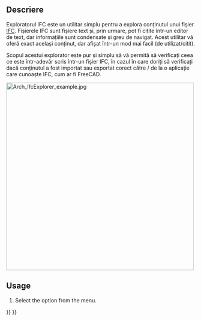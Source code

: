 <languages/>

<div class="mw-translate-fuzzy">
{{docnav/ro
|[[Arch_Check/ro|Check]]
|[[Arch_ToggleIfcBrepFlag/ro|Toggle IFC Brep flag]]
|[[Arch_Workbench/ro|Arch]]
|IconL=Arch_Check.svg
|IconC=Workbench_Arch.svg
|IconR=Arch_ToggleIfcBrepFlag.svg
}}
</div>

<div class="mw-translate-fuzzy">
{{GuiCommand/ro
|Name=Arch IfcExplorer
|Name/ro=Arch IfcExplorer
|MenuLocation=Arch → Utilities → Ifc Explorer
|Workbenches=[[Arch_Workbench/ro|Arch]]
|SeeAlso=[[Arch IFC/ro|Arch IFC]]
}}
</div>

<span id="Description"></span>
==Descriere==

<div class="mw-translate-fuzzy">
Exploratorul IFC este un utilitar simplu pentru a explora conținutul unui fișier [[Arch IFC | IFC]]. Fișierele IFC sunt fișiere text și, prin urmare, pot fi citite într-un editor de text, dar informațiile sunt condensate și greu de navigat. Acest utilitar vă oferă exact același conținut, dar afișat într-un mod mai facil (de utilizat/citit).
</div>

<div class="mw-translate-fuzzy">
Scopul acestui explorator este pur și simplu să vă permită să verificați ceea ce este într-adevăr scris într-un fișier IFC, în cazul în care doriți să verificați dacă conținutul a fost importat sau exportat corect către / de la o aplicație care cunoaște IFC, cum ar fi FreeCAD.
</div> 

[[Image:Arch IfcExplorer example.jpg|500px]]
{{Caption|Ifc Explorer with several properties}}

==Usage==

# Select the {{MenuCommand|Utils → [[Image:BIM_IfcExplorer.svg|16px]] Ifc explorer}} option from the menu.


<div class="mw-translate-fuzzy">
{{docnav/ro
|[[Arch_Check/ro|Check]]|[[Arch_ToggleIfcBrepFlag/ro|Toggle IFC Brep flag]]
|[[Arch_Workbench/ro|Arch]]
|IconL=Arch_Check.svg
|IconC=Workbench_Arch.svg
|IconR=Arch_ToggleIfcBrepFlag.svg
}}
</div>

{{BIM_Tools_navi{{#translation:}}}}
{{Userdocnavi{{#translation:}}}}